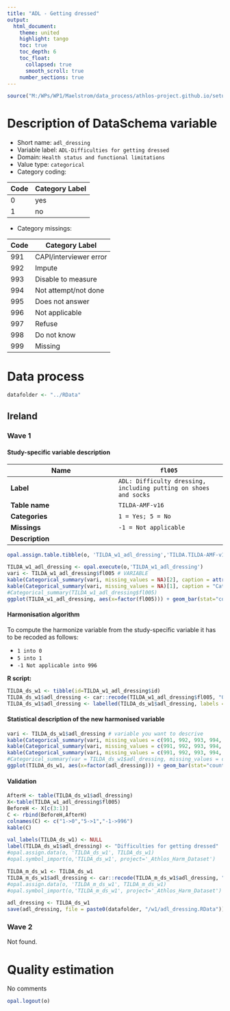 ```yaml
---
title: "ADL - Getting dressed"
output: 
  html_document:
    theme: united
    highlight: tango
    toc: true
    toc_depth: 6
    toc_float:
      collapsed: true
      smooth_scroll: true
    number_sections: true
---
```


<!-- ########################################################## --> 

<!-- # Installation, loading packages -->
<!-- **R script:** -->



```r
source("M:/WPs/WP1/Maelstrom/data_process/athlos-project.github.io/setup_iago.r")
```

<!-- ########################################################## --> 

# Description of DataSchema variable 

* Short name: `adl_dressing`
* Variable label: `ADL-Difficulties for getting dressed`
* Domain: `Health status and functional limitations`
* Value type: `categorical`
* Category coding:

**Code** | **Category Label**
-------- | ------------------
0        | yes
1        | no

* Category missings: 

**Code** | **Category Label**
----| ------------------
991 | CAPI/interviewer error
992 | Impute
993 | Disable to measure
994 | Not attempt/not done
995 | Does not answer
996 | Not applicable
997 | Refuse
998 | Do not know
999 | Missing




<!-- ########################################################## --> 

# Data process


```r
datafolder <- "../RData"
``` 


## Ireland
### Wave 1

#### Study-specific variable description

 


| **Name** | `fl005`|
|-|-|
| **Label** | `ADL: Difficulty dressing, including putting on shoes and socks` |
| **Table name** | `TILDA-AMF-v16` |
| **Categories** |`1 = Yes; 5 = No`|
| **Missings** |`-1 = Not applicable`|
| **Description** |  |


```r
opal.assign.table.tibble(o, 'TILDA_w1_adl_dressing','TILDA.TILDA-AMF-v16', variables=list('fl005'), missings = TRUE)
```

```r
TILDA_w1_adl_dressing <- opal.execute(o,'TILDA_w1_adl_dressing')
vari <- TILDA_w1_adl_dressing$fl005 # VARIABLE
kable(Categorical_summary(vari, missing_values = NA)[2], caption = attributes(vari)$`spss::shortName`)
kable(Categorical_summary(vari, missing_values = NA)[1], caption = "Category")
#Categorical_summary(TILDA_w1_adl_dressing$fl005)
ggplot(TILDA_w1_adl_dressing, aes(x=factor(fl005))) + geom_bar(stat="count", width=0.4, fill="steelblue") + xlab("ADL - Difficulty getting dressed") + ylab("Frequency")
```

#### Harmonisation algorithm

To compute the harmonize variable from the study-specific variable it has to be recoded as follows:

* `1 into 0` 
* `5 into 1` 
* `-1 Not applicable into 996`

**R script:** 
```r
TILDA_ds_w1 <- tibble(id=TILDA_w1_adl_dressing$id)
TILDA_ds_w1$adl_dressing <- car::recode(TILDA_w1_adl_dressing$fl005, "0 = '1';5 = '0';-1 = '996' ")
TILDA_ds_w1$adl_dressing <- labelled(TILDA_ds_w1$adl_dressing, labels = c(Yes=0, No=1,Missing=999, Do_not_know=998, Refuse=997, Not_applicable=996, Does_not_answer=995,  Not_attempt_not_done=994, Disable_to_measure=993, Impute=992, CAPI_interviewer_error=991))
```

#### Statistical description of the new harmonised variable
```r
vari <- TILDA_ds_w1$adl_dressing # variable you want to descrive
kable(Categorical_summary(vari, missing_values = c(991, 992, 993, 994, 995, 996, 997, 998, 999))[3])
kable(Categorical_summary(vari, missing_values = c(991, 992, 993, 994, 995, 996, 997, 998, 999))[1], caption = "Category")
kable(Categorical_summary(vari, missing_values = c(991, 992, 993, 994, 995, 996, 997, 998, 999))[2], caption = "Type of missing")
#Categorical_summary(var = TILDA_ds_w1$adl_dressing, missing_values = c(991, 992, 993, 994, 995, 996, 997, 998, 999))
ggplot(TILDA_ds_w1, aes(x=factor(adl_dressing))) + geom_bar(stat="count", width=0.4, fill="steelblue") + xlab("ADL - Difficulty getting dressed") + ylab("Frequency")
```

#### Validation
```r
AfterH <- table(TILDA_ds_w1$adl_dressing)
X<-table(TILDA_w1_adl_dressing$fl005)
BeforeH <- X[c(3:1)]
C <- rbind(BeforeH,AfterH)
colnames(C) <- c("1->0","5->1","-1->996") 
kable(C)
```


```r
val_labels(TILDA_ds_w1) <- NULL
label(TILDA_ds_w1$adl_dressing) <- "Difficulties for getting dressed"
#opal.assign.data(o, 'TILDA_ds_w1', TILDA_ds_w1)
#opal.symbol_import(o,'TILDA_ds_w1', project='_Athlos_Harm_Dataset')

TILDA_m_ds_w1 <- TILDA_ds_w1
TILDA_m_ds_w1$adl_dressing <- car::recode(TILDA_m_ds_w1$adl_dressing, "c(991, 992, 993, 994, 995, 996, 997,998, 999)=NA")
#opal.assign.data(o, 'TILDA_m_ds_w1', TILDA_m_ds_w1)
#opal.symbol_import(o,'TILDA_m_ds_w1', project='_Athlos_Harm_Dataset')
```

```r
adl_dressing <- TILDA_ds_w1
save(adl_dressing, file = paste0(datafolder, "/w1/adl_dressing.RData"))
```

### Wave 2

Not found.


# Quality estimation

No comments

```r
opal.logout(o)
```
